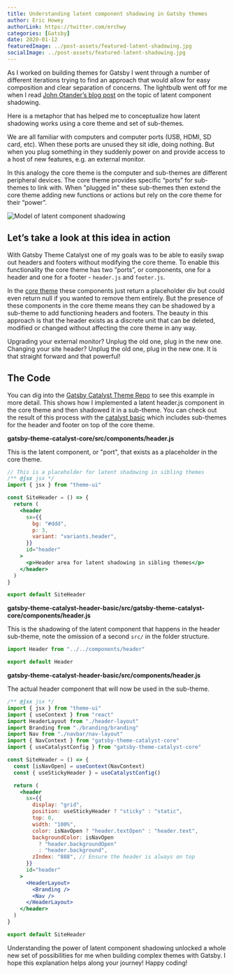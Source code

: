 ```yaml
---
title: Understanding latent component shadowing in Gatsby themes
author: Eric Howey
authorLink: https://twitter.com/erchwy
categories: [Gatsby]
date: 2020-01-12
featuredImage: ../post-assets/featured-latent-shadowing.jpg
socialImage: ../post-assets/featured-latent-shadowing.jpg
---
```


As I worked on building themes for Gatsby I went through a number of different iterations trying to find an approach that would allow for easy composition and clear separation of concerns. The lightbulb went off for me when I read [John Otander’s blog post](https://johno.com/latent-component-shadowing) on the topic of latent component shadowing.

Here is a metaphor that has helped me to conceptualize how latent shadowing works using a core theme and set of sub-themes.

We are all familiar with computers and computer ports (USB, HDMI, SD card, etc). When these ports are unused they sit idle, doing nothing. But when you plug something in they suddenly power on and provide access to a host of new features, e.g. an external monitor.

In this analogy the core theme is the computer and sub-themes are different peripheral devices. The core theme provides specific “ports” for sub-themes to link with. When "plugged in" these sub-themes then extend the core theme adding new functions or actions but rely on the core theme for their “power”.

![Model of latent component shadowing](../post-assets/model-latent-shadowing.png "Model of latent component shadowing")

## Let’s take a look at this idea in action

With Gatsby Theme Catalyst one of my goals was to be able to easily swap out headers and footers without modifying the core theme. To enable this functionality the core theme has two “ports”, or components, one for a header and one for a footer - `header.js` and `footer.js`.

In the [core theme](https://gatsby-starter-catalyst-core.netlify.com/) these components just return a placeholder div but could even return null if you wanted to remove them entirely. But the presence of these components in the core theme means they can be shadowed by a sub-theme to add functioning headers and footers. The beauty in this approach is that the header exists as a discrete unit that can be deleted, modified or changed without affecting the core theme in any way.

Upgrading your external monitor? Unplug the old one, plug in the new one. Changing your site header? Unplug the old one, plug in the new one. It is that straight forward and that powerful!

## The Code

You can dig into the [Gatsby Catalyst Theme Repo](https://github.com/ehowey/gatsby-theme-catalyst) to see this example in more detail. This shows how I implemented a latent header.js component in the core theme and then shadowed it in a sub-theme. You can check out the result of this process with the [catalyst basic](https://gatsby-starter-catalyst-basic.netlify.com/) which includes sub-themes for the header and footer on top of the core theme.

**gatsby-theme-catalyst-core/src/components/header.js**

This is the latent component, or "port", that exists as a placeholder in the core theme.

```jsx
// This is a placeholder for latent shadowing in sibling themes
/** @jsx jsx */
import { jsx } from "theme-ui"

const SiteHeader = () => {
  return (
    <header
      sx={{
        bg: "#ddd",
        p: 3,
        variant: "variants.header",
      }}
      id="header"
    >
      <p>Header area for latent shadowing in sibling themes</p>
    </header>
  )
}

export default SiteHeader
```

**gatsby-theme-catalyst-header-basic/src/gatsby-theme-catalyst-core/components/header.js**

This is the shadowing of the latent component that happens in the header sub-theme, note the omission of a second `src/` in the folder structure.

```jsx
import Header from "../../components/header"

export default Header
```

**gatsby-theme-catalyst-header-basic/src/components/header.js**

The actual header component that will now be used in the sub-theme.

```jsx
/** @jsx jsx */
import { jsx } from "theme-ui"
import { useContext } from "react"
import HeaderLayout from "./header-layout"
import Branding from "./branding/branding"
import Nav from "./navbar/nav-layout"
import { NavContext } from "gatsby-theme-catalyst-core"
import { useCatalystConfig } from "gatsby-theme-catalyst-core"

const SiteHeader = () => {
  const [isNavOpen] = useContext(NavContext)
  const { useStickyHeader } = useCatalystConfig()

  return (
    <header
      sx={{
        display: "grid",
        position: useStickyHeader ? "sticky" : "static",
        top: 0,
        width: "100%",
        color: isNavOpen ? "header.textOpen" : "header.text",
        backgroundColor: isNavOpen
          ? "header.backgroundOpen"
          : "header.background",
        zIndex: "888", // Ensure the header is always on top
      }}
      id="header"
    >
      <HeaderLayout>
        <Branding />
        <Nav />
      </HeaderLayout>
    </header>
  )
}

export default SiteHeader
```

Understanding the power of latent component shadowing unlocked a whole new set of possibilities for me when building complex themes with Gatsby. I hope this explanation helps along your journey! Happy coding!

